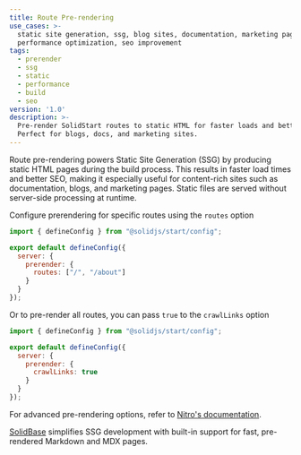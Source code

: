 ```yaml
---
title: Route Pre-rendering
use_cases: >-
  static site generation, ssg, blog sites, documentation, marketing pages,
  performance optimization, seo improvement
tags:
  - prerender
  - ssg
  - static
  - performance
  - build
  - seo
version: '1.0'
description: >-
  Pre-render SolidStart routes to static HTML for faster loads and better SEO.
  Perfect for blogs, docs, and marketing sites.
---
```


Route pre-rendering powers Static Site Generation (SSG) by producing static HTML pages during the build process.
This results in faster load times and better SEO, making it especially useful for content-rich sites such as documentation, blogs, and marketing pages.
Static files are served without server-side processing at runtime.

Configure prerendering for specific routes using the `routes` option

```js { 6 }
import { defineConfig } from "@solidjs/start/config";

export default defineConfig({
  server: {
    prerender: {
      routes: ["/", "/about"]
    }
  }
});
```

Or to pre-render all routes, you can pass `true` to the `crawlLinks` option

```js { 6 }
import { defineConfig } from "@solidjs/start/config";

export default defineConfig({
  server: {
    prerender: {
      crawlLinks: true
    }
  }
});
```

For advanced pre-rendering options, refer to [Nitro's documentation](https://nitro.build/config#prerender).

[SolidBase](https://solidbase.dev) simplifies SSG development with built-in support for fast, pre-rendered Markdown and MDX pages.
